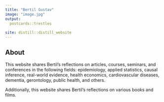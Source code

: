 ```yaml
---
title: "Bertil Gustav"
image: "image.jpg"
output:
  postcards::trestles
  
site: distill::distill_website
---
```

 
## About

This website shares Bertil's reflections on articles, courses, seminars, and conferences in the following fields: epidemiology, applied statistics, causal inference, real-world evidence, health economics, cardiovascular diseases, dementia, gerontology, public health, and others. 

Additionally, this website shares Bertil's reflections on various books and films.
